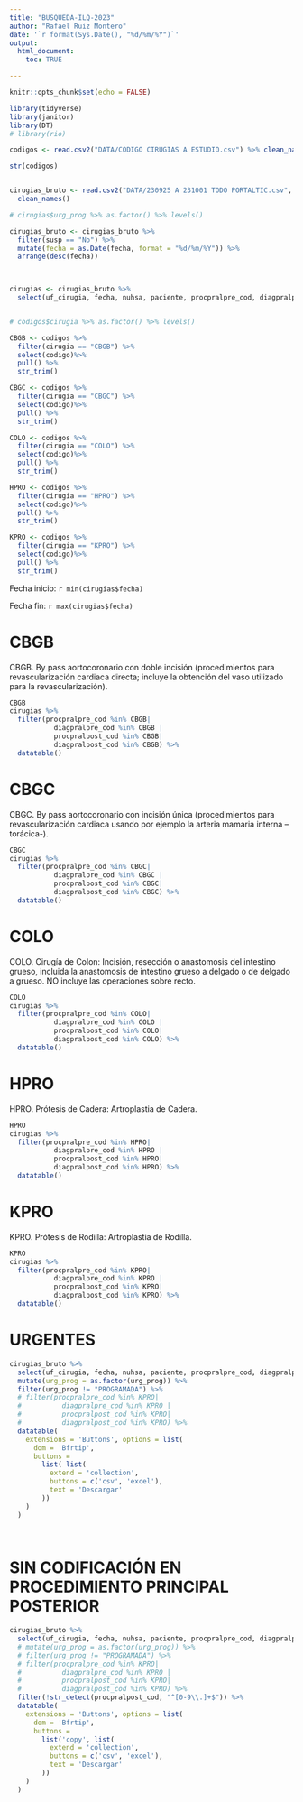```yaml
---
title: "BUSQUEDA-ILQ-2023"
author: "Rafael Ruiz Montero"
date: '`r format(Sys.Date(), "%d/%m/%Y")`'
output: 
  html_document:
    toc: TRUE

---
```


```r
knitr::opts_chunk$set(echo = FALSE)

library(tidyverse)
library(janitor)
library(DT)
# library(rio)

codigos <- read.csv2("DATA/CODIGO CIRUGIAS A ESTUDIO.csv") %>% clean_names() 

str(codigos)


cirugias_bruto <- read.csv2("DATA/230925 A 231001 TODO PORTALTIC.csv", encoding = "latin1") %>%
  clean_names() 

# cirugias$urg_prog %>% as.factor() %>% levels()

cirugias_bruto <- cirugias_bruto %>% 
  filter(susp == "No") %>% 
  mutate(fecha = as.Date(fecha, format = "%d/%m/%Y")) %>% 
  arrange(desc(fecha))
  


cirugias <- cirugias_bruto %>%
  select(uf_cirugia, fecha, nuhsa, paciente, procpralpre_cod, diagpralpre_cod, procpralpost_cod, diagpralpost_cod, urg_prog, dur_ocup, nepisodio)


# codigos$cirugia %>% as.factor() %>% levels()

CBGB <- codigos %>% 
  filter(cirugia == "CBGB") %>%
  select(codigo)%>%
  pull() %>% 
  str_trim()

CBGC <- codigos %>% 
  filter(cirugia == "CBGC") %>%
  select(codigo)%>%
  pull() %>% 
  str_trim()

COLO <- codigos %>% 
  filter(cirugia == "COLO") %>%
  select(codigo)%>%
  pull() %>% 
  str_trim()

HPRO <- codigos %>% 
  filter(cirugia == "HPRO") %>%
  select(codigo)%>%
  pull() %>% 
  str_trim()

KPRO <- codigos %>% 
  filter(cirugia == "KPRO") %>%
  select(codigo)%>%
  pull() %>% 
  str_trim()

```

Fecha inicio: `r min(cirugias$fecha)`  

Fecha fin: `r max(cirugias$fecha)`

# CBGB
CBGB. By pass aortocoronario con doble incisión (procedimientos para revascularización cardiaca directa; incluye la obtención del vaso utilizado para la revascularización).

```r
CBGB
cirugias %>% 
  filter(procpralpre_cod %in% CBGB|
           diagpralpre_cod %in% CBGB |
           procpralpost_cod %in% CBGB|
           diagpralpost_cod %in% CBGB) %>% 
  datatable()
```

# CBGC
CBGC. By pass aortocoronario con incisión única (procedimientos para revascularización cardiaca usando por ejemplo la arteria mamaria interna –torácica-).
```r
CBGC
cirugias %>% 
  filter(procpralpre_cod %in% CBGC|
           diagpralpre_cod %in% CBGC |
           procpralpost_cod %in% CBGC|
           diagpralpost_cod %in% CBGC) %>% 
  datatable()
```

# COLO
COLO. Cirugía de Colon: Incisión, resección o anastomosis del intestino grueso, incluida la anastomosis de intestino grueso a delgado o de delgado a grueso. NO incluye las operaciones sobre recto.

```r
COLO
cirugias %>% 
  filter(procpralpre_cod %in% COLO|
           diagpralpre_cod %in% COLO |
           procpralpost_cod %in% COLO|
           diagpralpost_cod %in% COLO) %>% 
  datatable()
```

# HPRO
HPRO. Prótesis de Cadera: Artroplastia de Cadera.

```r
HPRO
cirugias %>% 
  filter(procpralpre_cod %in% HPRO|
           diagpralpre_cod %in% HPRO |
           procpralpost_cod %in% HPRO|
           diagpralpost_cod %in% HPRO) %>% 
  datatable()
```

# KPRO
KPRO. Prótesis de Rodilla: Artroplastia de Rodilla.
```r
KPRO
cirugias %>% 
  filter(procpralpre_cod %in% KPRO|
           diagpralpre_cod %in% KPRO |
           procpralpost_cod %in% KPRO|
           diagpralpost_cod %in% KPRO) %>% 
  datatable()
```



# URGENTES

```r
cirugias_bruto %>% 
  select(uf_cirugia, fecha, nuhsa, paciente, procpralpre_cod, diagpralpre_cod, procpralpre_des,  procpralpost_cod, diagpralpost_cod, procpralpost_des, urg_prog, dur_ocup, nepisodio) %>% 
  mutate(urg_prog = as.factor(urg_prog)) %>% 
  filter(urg_prog != "PROGRAMADA") %>% 
  # filter(procpralpre_cod %in% KPRO|
  #          diagpralpre_cod %in% KPRO |
  #          procpralpost_cod %in% KPRO|
  #          diagpralpost_cod %in% KPRO) %>% 
  datatable(
    extensions = 'Buttons', options = list(
      dom = 'Bfrtip',
      buttons = 
        list( list(
          extend = 'collection',
          buttons = c('csv', 'excel'),
          text = 'Descargar'
        ))
    )
  )
    
    
```


# SIN CODIFICACIÓN EN PROCEDIMIENTO PRINCIPAL POSTERIOR

```r
cirugias_bruto %>% 
  select(uf_cirugia, fecha, nuhsa, paciente, procpralpre_cod, diagpralpre_cod, procpralpre_des,  procpralpost_cod, diagpralpost_cod, procpralpost_des, urg_prog, dur_ocup, nepisodio) %>% 
  # mutate(urg_prog = as.factor(urg_prog)) %>% 
  # filter(urg_prog != "PROGRAMADA") %>% 
  # filter(procpralpre_cod %in% KPRO|
  #          diagpralpre_cod %in% KPRO |
  #          procpralpost_cod %in% KPRO|
  #          diagpralpost_cod %in% KPRO) %>% 
  filter(!str_detect(procpralpost_cod, "^[0-9\\.]+$")) %>% 
  datatable(
    extensions = 'Buttons', options = list(
      dom = 'Bfrtip',
      buttons = 
        list('copy', list(
          extend = 'collection',
          buttons = c('csv', 'excel'),
          text = 'Descargar'
        ))
    )
  )
    
    
```


